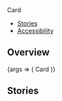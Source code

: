 

<Meta title="Components/Card2" component={Card} />

<PageHeader>Card</PageHeader>

- [Stories](#stories)
- [Accessibility](#accessibility)

## Overview

<Canvas>
  <Story name="Default">
    {args => (
      <Card {...args} active>
        Card
      </Card>
    )}
  </Story>
</Canvas>

<ArgsTable story="Default" />

## Stories
